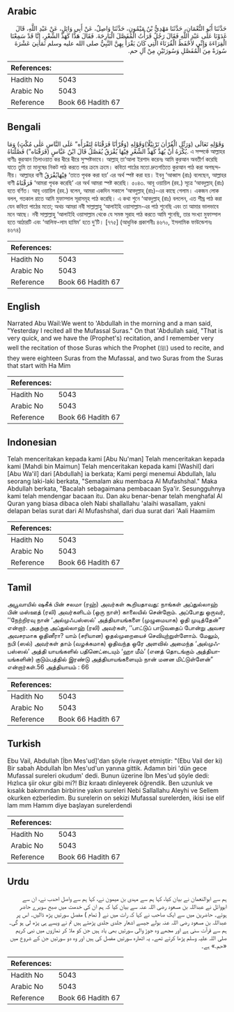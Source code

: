 ## Arabic


<div dir="rtl" lang="ar" style={{fontSize:'larger',backgroundColor:'#f8f9fa',padding:20}}>
حَدَّثَنَا أَبُو النُّعْمَانِ، حَدَّثَنَا مَهْدِيُّ بْنُ مَيْمُونٍ، حَدَّثَنَا وَاصِلٌ، عَنْ أَبِي وَائِلٍ، عَنْ عَبْدِ اللَّهِ، قَالَ غَدَوْنَا عَلَى عَبْدِ اللَّهِ فَقَالَ رَجُلٌ قَرَأْتُ الْمُفَصَّلَ الْبَارِحَةَ‏.‏ فَقَالَ هَذًّا كَهَذِّ الشِّعْرِ، إِنَّا قَدْ سَمِعْنَا الْقِرَاءَةَ وَإِنِّي لأَحْفَظُ الْقُرَنَاءَ الَّتِي كَانَ يَقْرَأُ بِهِنَّ النَّبِيُّ صلى الله عليه وسلم ثَمَانِيَ عَشْرَةَ سُورَةً مِنَ الْمُفَصَّلِ وَسُورَتَيْنِ مِنْ آلِ حم‏.‏
</div>
<div style={{backgroundColor:'#f8f9fa',padding:20, marginBottom: 10}}><table> <thead> <tr> <th>References:</th> <th></th> </tr> </thead> <tbody><tr><td>Hadith No</td><td>5043</td></tr><tr><td>Arabic No</td><td>5043</td></tr><tr><td>Reference</td><td>Book 66 Hadith 67</td></tr></tbody></table></div>

## Bengali


<div dir="ltr" lang="bn" style={{fontSize:'larger',backgroundColor:'#f8f9fa',padding:20}}>
وَقَوْلِهِ تَعَالَى (وَرَتِّلِ الْقُرْاٰنَ تَرْتِيْلًا)وَقَوْلِهِ (وَقُرْاٰنًا فَرَقْنَاهُ لِتَقْرَأَه” عَلَى النَّاسِ عَلٰى مُكْثٍ) وَمَا يُكْرَهُ أَنْ يُهَذَّ كَهَذِّ الشِّعْرِ فِيْهَا يُفْرَقُ يُفَصَّلُ قَالَ ابْنُ عَبَّاسٍ (فَرَقْنَاه”) فَصَّلْنَاهُ. এ সম্পর্কে আল্লাহর বাণীঃ কুরআন তিলাওয়াত কর ধীরে ধীরে সুস্পষ্টভাবে। আল্লাহ্ তা‘আলা ইরশাদ করেনঃ আমি কুরআন অবতীর্ণ করেছি যাতে তুমি তা মানুষের নিকট পাঠ করতে পার ক্রমে ক্রমে। কবিতা পাঠের মতো দ্রুতগতিতে কুরআন পাঠ করা অপছন্দনীয়। আল্লাহর বাণী فِيْهَايُفْرَقُ ‘তাতে পৃথক করা হয়’ এর অর্থ স্পষ্ট করা হয়। ইবনু ‘আব্বাস (রাঃ) বলেছেন, আল্লাহর বাণী فَرَقْنَاهُ ‘আমরা পৃথক করেছি’ এর অর্থ আমরা স্পষ্ট করেছি। ৫০৪৩. আবূ ওয়ায়িল (রহ.) সূত্রে ‘আবদুল্লাহ্ (রাঃ) হতে বর্ণিত। আবূ ওয়ায়িল (রহ.) বলেন, আমরা একদিন সকালে ‘আবদুল্লাহ্ (রাঃ)-এর কাছে গেলাম। একজন লোক বলল, গতকাল রাতে আমি মুফাস্সাল সূরাসমূহ পাঠ করেছি। এ কথা শুনে ‘আবদুল্লাহ্ (রাঃ) বললেন, এত শীঘ্র পাঠ করা যেন কবিতা পাঠের মতো; অথচ আমরা নবী সাল্লাল্লাহু ‘আলাইহি ওয়াসাল্লাম-এর পাঠ শুনেছি এবং তা আমার ভালভাবে মনে আছে। নবী সাল্লাল্লাহু ‘আলাইহি ওয়াসাল্লাম থেকে যে সমস্ত সূরাহ পাঠ করতে আমি শুনেছি, তার সংখ্যা মুফাস্সাল হতে আঠারটি এবং ‘আলিফ-লাম হামিম’ হতে দু’টি। [৭৭৫] (আধুনিক প্রকাশনীঃ ৪৬৭০, ইসলামিক ফাউন্ডেশনঃ ৪৬৭৪)
</div>
<div style={{backgroundColor:'#f8f9fa',padding:20, marginBottom: 10}}><table> <thead> <tr> <th>References:</th> <th></th> </tr> </thead> <tbody><tr><td>Hadith No</td><td>5043</td></tr><tr><td>Arabic No</td><td>5043</td></tr><tr><td>Reference</td><td>Book 66 Hadith 67</td></tr></tbody></table></div>

## English


<div dir="ltr" lang="en" style={{fontSize:'larger',backgroundColor:'#f8f9fa',padding:20}}>
Narrated Abu Wail:We went to 'Abdullah in the morning and a man said, "Yesterday I recited all the Mufassal Suras." On that 'Abdullah said, "That is very quick, and we have the (Prophet's) recitation, and I remember very well the recitation of those Suras which the Prophet (ﷺ) used to recite, and they were eighteen Suras from the Mufassal, and two Suras from the Suras that start with Ha Mim
</div>
<div style={{backgroundColor:'#f8f9fa',padding:20, marginBottom: 10}}><table> <thead> <tr> <th>References:</th> <th></th> </tr> </thead> <tbody><tr><td>Hadith No</td><td>5043</td></tr><tr><td>Arabic No</td><td>5043</td></tr><tr><td>Reference</td><td>Book 66 Hadith 67</td></tr></tbody></table></div>

## Indonesian


<div dir="ltr" lang="id" style={{fontSize:'larger',backgroundColor:'#f8f9fa',padding:20}}>
Telah menceritakan kepada kami [Abu Nu'man] Telah menceritakan kepada kami [Mahdi bin Maimun] Telah menceritakan kepada kami [Washil] dari [Abu Wa'il] dari [Abdullah] ia berkata; Kami pergi menemui Abdullah, lalu seorang laki-laki berkata, "Semalam aku membaca Al Mufashshal." Maka Abdullah berkata, "Bacalah sebagaimana pembacaan Sya'ir. Sesungguhnya kami telah mendengar bacaan itu. Dan aku benar-benar telah menghafal Al Quran yang biasa dibaca oleh Nabi shallallahu 'alaihi wasallam, yakni delapan belas surat dari Al Mufashshal, dari dua surat dari 'Aali Haamiim
</div>
<div style={{backgroundColor:'#f8f9fa',padding:20, marginBottom: 10}}><table> <thead> <tr> <th>References:</th> <th></th> </tr> </thead> <tbody><tr><td>Hadith No</td><td>5043</td></tr><tr><td>Arabic No</td><td>5043</td></tr><tr><td>Reference</td><td>Book 66 Hadith 67</td></tr></tbody></table></div>

## Tamil


<div dir="ltr" lang="ta" style={{fontSize:'larger',backgroundColor:'#f8f9fa',padding:20}}>
அபூவாயில் ஷகீக் பின் சலமா (ரஹ்) அவர்கள் கூறியதாவது: நாங்கள் அப்துல்லாஹ் பின் மஸ்ஊத் (ரலி) அவர்களிடம் (ஒரு நாள்) காலையில் சென்றோம். அப்போது ஒருவர், ‘‘நேற்றிரவு நான் ‘அல்முஃபஸ்ஸல்’ அத்தியாயங்களை (முழுமையாக) ஓதி முடித்தேன்” என்றார். அதற்கு அப்துல்லாஹ் (ரலி) அவர்கள், ‘‘பாட்டுப் பாடுவதைப் போன்று அவசர அவசரமாக ஓதினீரா? யாம் (சரியான) ஓதல்முறையைச் செவியுற்றுள்ளோம். மேலும், நபி (ஸல்) அவர்கள் தாம் (வழக்கமாக) ஓதிவந்த ஒரே அளவில் அமைந்த ‘அல்முஃபஸ்ஸல்’ அத்தி யாயங்களில் பதினெட்டையும் ‘ஹா மீம்’ (எனத் தொடங்கும் அத்தியாயங்களின்) குடும்பத்தில் இரண்டு அத்தியாயங்களையும் நான் மனன மிட்டுள்ளேன்” என்றார்கள்.56 அத்தியாயம் : 66
</div>
<div style={{backgroundColor:'#f8f9fa',padding:20, marginBottom: 10}}><table> <thead> <tr> <th>References:</th> <th></th> </tr> </thead> <tbody><tr><td>Hadith No</td><td>5043</td></tr><tr><td>Arabic No</td><td>5043</td></tr><tr><td>Reference</td><td>Book 66 Hadith 67</td></tr></tbody></table></div>

## Turkish


<div dir="ltr" lang="tr" style={{fontSize:'larger',backgroundColor:'#f8f9fa',padding:20}}>
Ebu Vail, Abdullah [İbn Mes'ud]'dan şöyle rivayet etmiştir: "(Ebu Vail der ki) Bir sabah Abdullah İbn Mes'ud'un yanına gittik. Adamın biri 'dün gece Mufassal sureleri okudum' dedi. Bunun üzerine İbn Mes'ud şöyle dedi: Hızlıca şiir okur gibi mi?! Biz kıraatı dinleyerek öğrendik. Ben uzunluk ve kısalık bakımından birbirine yakın sureleri Nebi Sallallahu Aleyhi ve Sellem okurken ezberledim. Bu surelerin on sekizi Mufassal surelerden, ikisi ise elif lam mım Hamım diye başlayan surelerdendi
</div>
<div style={{backgroundColor:'#f8f9fa',padding:20, marginBottom: 10}}><table> <thead> <tr> <th>References:</th> <th></th> </tr> </thead> <tbody><tr><td>Hadith No</td><td>5043</td></tr><tr><td>Arabic No</td><td>5043</td></tr><tr><td>Reference</td><td>Book 66 Hadith 67</td></tr></tbody></table></div>

## Urdu


<div dir="rtl" lang="ur" style={{fontSize:'larger',backgroundColor:'#f8f9fa',padding:20}}>
ہم سے ابوالنعمان نے بیان کیا، کہا ہم سے مہدی بن میمون نے، کہا ہم سے واصل احدب نے، ان سے ابووائل نے عبداللہ بن مسعود رضی اللہ عنہ سے بیان کیا کہ ہم ان کی خدمت میں صبح سویرے حاضر ہوئے۔ حاضرین میں سے ایک صاحب نے کہا کہ رات میں نے ( تمام ) مفصل سورتیں پڑھ ڈالیں۔ اس پر عبداللہ بن مسعود رضی اللہ عنہ بولے جیسے اشعار جلدی جلدی پڑھتے ہیں تم نے ویسے ہی پڑھ لی ہو گی۔ ہم سے قرآت سنی ہے اور مجھے وہ جوڑ والی سورتیں بھی یاد ہیں جن کو ملا کر نمازوں میں نبی کریم صلی اللہ علیہ وسلم پڑھا کرتے تھے۔ یہ اٹھارہ سورتیں مفصل کی ہیں اور وہ دو سورتیں جن کے شروع میں «حم‏.‏» ہے۔
</div>
<div style={{backgroundColor:'#f8f9fa',padding:20, marginBottom: 10}}><table> <thead> <tr> <th>References:</th> <th></th> </tr> </thead> <tbody><tr><td>Hadith No</td><td>5043</td></tr><tr><td>Arabic No</td><td>5043</td></tr><tr><td>Reference</td><td>Book 66 Hadith 67</td></tr></tbody></table></div>